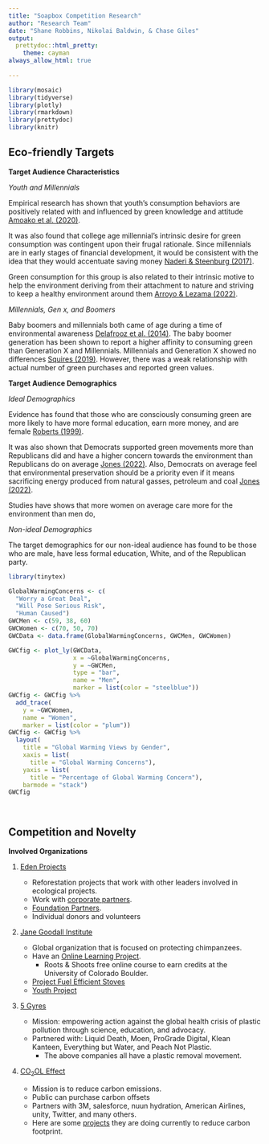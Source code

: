 ---
title: "Soapbox Competition Research"
author: "Research Team"
date: "Shane Robbins, Nikolai Baldwin, & Chase Giles"
output:
  prettydoc::html_pretty:
    theme: cayman
always_allow_html: true
  
---

```{r message=FALSE, warning=FALSE, echo=FALSE}

library(mosaic)
library(tidyverse)
library(plotly)
library(rmarkdown)
library(prettydoc)
library(knitr)

```

## Eco-friendly Targets
**Target Audience Characteristics**


*Youth and Millennials*

Empirical research has shown that youth's consumption behaviors are positively related with and influenced by green knowledge and attitude [Amoako et al. (2020)](https://www.emerald.com/insight/content/doi/10.1108/IJPPM-12-2019-0595/full/pdf).


It was also found that college age millennial's intrinsic desire for green consumption was contingent upon their frugal rationale. Since millennials are in early stages of financial development, it would be consistent with the idea that they would accentuate saving money [Naderi & Steenburg (2017)](https://www.emerald.com/insight/content/doi/10.1108/YC-08-2017-00722/full/pdf?title=me-first-then-the-environment-young-millennials-as-green-consumers).

Green consumption for this group is also related to their intrinsic motive to help the environment deriving from their attachment to nature and striving to keep a healthy environment around them [Arroyo & Lezama (2022)](https://www.icesi.edu.co/revistas/index.php/estudios_gerenciales/article/view/4701).

*Millennials, Gen x, and Boomers*

Baby boomers and millennials both came of age during a time of environmental awareness [Delafrooz et al. (2014)](https://www.qscience.com/content/journals/10.5339/connect.2014.5). The baby boomer generation has been shown to report a higher affinity to consuming green than Generation X and Millennials. Millennials and Generation X showed no differences [Squires (2019)](https://escholarship.org/uc/item/6f91213q). However, there was a weak relationship with actual number of green purchases and reported green values.

**Target Audience Demographics**

*Ideal Demographics*

Evidence has found that those who are consciously consuming green are more likely to have more formal education, earn more money, and are female [Roberts (1999)](https://www.sciencedirect.com/science/article/pii/0148296395001506?via%3Dihub). 


It was also shown that Democrats supported green movements more than Republicans did and have a higher concern towards the environment than Republicans do on average [Jones (2022)](https://news.gallup.com/poll/391679/climate-change-proposals-favored-solid-majorities.aspx). Also, Democrats on average feel that environmental preservation should be a priority even if it means sacrificing energy produced from natural gasses, petroleum and coal [Jones (2022)](https://news.gallup.com/poll/391319/americans-energy-worries-surge.aspx). 


Studies have shows that more women on average care more for the environment than men do, 

*Non-ideal Demographics*

The target demographics for our non-ideal audience has found to be those who are male, have less formal education, White, and of the Republican party.

```{r message=FALSE, warning=FALSE, echo=FALSE} 

library(tinytex)

GlobalWarmingConcerns <- c(
  "Worry a Great Deal",
  "Will Pose Serious Risk",
  "Human Caused")
GWCMen <- c(59, 38, 60)
GWCWomen <- c(70, 50, 70)
GWCData <- data.frame(GlobalWarmingConcerns, GWCMen, GWCWomen)

GWCfig <- plot_ly(GWCData,
                  x = ~GlobalWarmingConcerns, 
                  y = ~GWCMen,
                  type = "bar",
                  name = "Men",
                  marker = list(color = "steelblue"))
GWCfig <- GWCfig %>% 
  add_trace(
    y = ~GWCWomen,
    name = "Women",
    marker = list(color = "plum"))
GWCfig <- GWCfig %>%
  layout(
    title = "Global Warming Views by Gender",
    xaxis = list(
      title = "Global Warming Concerns"),
    yaxis = list(
      title = "Percentage of Global Warming Concern"),
    barmode = "stack")
GWCfig
  
```
```{r}



```


## Competition and Novelty
**Involved Organizations**

1. [Eden Projects](https://www.edenprojects.org/)

    + Reforestation projects that work with other leaders involved in ecological projects.
    + Work with [corporate partners](https://www.edenprojects.org/corporate-partners).
    + [Foundation Partners](https://www.edenprojects.org/foundations).
    + Individual donors and volunteers
    
2. [Jane Goodall Institute](https://www.janegoodall.org/)

    + Global organization that is focused on protecting chimpanzees. 
    + Have an [Online Learning Project](https://www.janegoodall.org/online-learning/).
        - Roots & Shoots free online course to earn credits at the University of Colorado Boulder.
    + [Project Fuel Efficient Stoves](https://www.janegoodall.org/fuel-efficient-stoves/)
    + [Youth Project](https://news.janegoodall.org/2022/04/01/inspiring-youth-project-of-the-month-native-wildlife-oasis/?_ga=2.11668656.560155483.1651429028-550722974.1651429028#utm_source=rss&utm_medium=rss)
    
3. [5 Gyres](https://www.5gyres.org/)

    + Mission: empowering action against the global health crisis of plastic pollution through science, education, and advocacy.
    + Partnered with: Liquid Death, Moen, ProGrade Digital, Klean Kanteen, Everything but Water, and Peach Not Plastic.
        - The above companies all have a plastic removal movement. 
        
4. [CO~2~OL Effect](https://www.cooleffect.org/projects)

    + Mission is to reduce carbon emissions. 
    + Public can purchase carbon offsets
    + Partners with 3M, salesforce, nuun hydration, American Airlines, unity, Twitter, and many others.
    + Here are some [projects](https://www.cooleffect.org/projects) they are doing currently to reduce carbon footprint.


<!-- Real Estate, communities, -->
  
